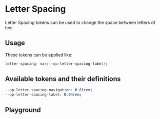 
# Letter Spacing

Letter Spacing tokens can be used to change the space between letters of text.

## Usage

These tokens can be applied like:

```css
letter-spacing: var(--op-letter-spacing-label);
```

## Available tokens and their definitions

```css
--op-letter-spacing-navigation: 0.01rem;
--op-letter-spacing-label: 0.04rem;
```

## Playground

<Primary />
<ArgsTable of="." story="^" />

